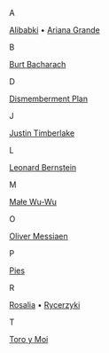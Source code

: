 A

[Alibabki](/music/artists/alibabki) •
[Ariana Grande](/music/artists/ariana-grande)

B

[Burt Bacharach](/music/artists/burt-bacharach)

D

[Dismemberment Plan](/music/artists/dismemberment-plan)

J

[Justin Timberlake](/music/artists/justin-timberlake)

L

[Leonard Bernstein](/music/artists/leonard-bernstein)

M

[Małe Wu-Wu](/music/artists/male-wu-wu)

O

[Oliver Messiaen](/music/artists/oliver-messiaen)

P

[Pies](/music/artists/pies)

R

[Rosalia](/music/artists/rosalia) • [Rycerzyki](/music/artists/rycerzyki)

T

[Toro y Moi](/music/artists/toro-y-moi)
